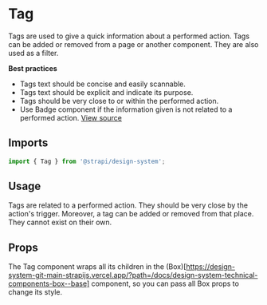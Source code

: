 

<Meta of={TagStories} />

# Tag

Tags are used to give a quick information about a performed action. Tags can be added or removed from a page or another
component. They are also used as a filter.

**Best practices**

- Tags text should be concise and easily scannable.
- Tags text should be explicit and indicate its purpose.
- Tags should be very close to or within the performed action.
- Use Badge component if the information given is not related to a performed action.
  [View source](https://github.com/strapi/design-system/tree/main/packages/design-system/src/Tag)

## Imports

```js
import { Tag } from '@strapi/design-system';
```

## Usage

Tags are related to a performed action. They should be very close by the action's trigger. Moreover, a tag can be added
or removed from that place. They cannot exist on their own.

<Canvas of={TagStories.Base} />

<Canvas of={TagStories.Disabled} />

## Props

The Tag component wraps all its children in the
(Box)\[https://design-system-git-main-strapijs.vercel.app/?path=/docs/design-system-technical-components-box--base]
component, so you can pass all Box props to change its style.

<ArgsTable of={Tag} />
